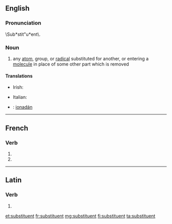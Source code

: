 {{also|Substituent}}
==English==

===Pronunciation===
\Sub*stit"u*ent\.

===Noun===
{{en-noun}}

# {{context|chemistry|lang=en}} any [[atom]], group, or [[radical]] substituted for another, or entering a [[molecule]] in place of some other part which is removed

====Translations====
{{trans-top|chemistry}}
* Irish: {{t|ga|malartaí|m}}
{{trans-mid}}
* Italian: {{t|it|sostituente|m}}
{{trans-bottom}}

{{checktrans-top}}
* {{ttbc|ga}}: [[ionadán]] {{g|m}}
{{trans-mid}}
{{trans-bottom}}

----

==French==

===Verb===
{{fr-verb-form}}

# {{conjugation of|substituer||3|p|pres|ind|lang=fr}}
# {{conjugation of|substituer||3|p|pres|sub|lang=fr}}

----

==Latin==

===Verb===
{{la-verb-form|substituent}}

# {{conjugation of|substituō||3|p|fut|act|ind|lang=la}}

[[et:substituent]]
[[fr:substituent]]
[[mg:substituent]]
[[fi:substituent]]
[[ta:substituent]]